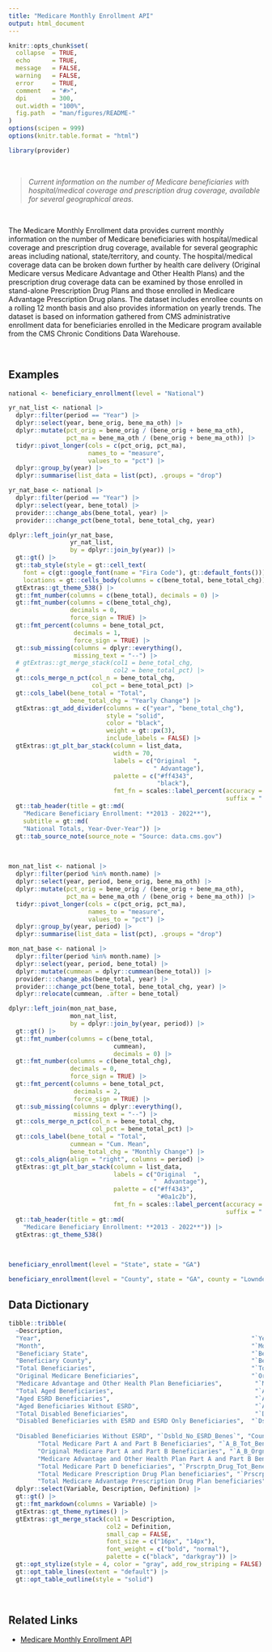 ```yaml
---
title: "Medicare Monthly Enrollment API"
output: html_document
---
```


```r
knitr::opts_chunk$set(
  collapse  = TRUE,
  echo      = TRUE, 
  message   = FALSE, 
  warning   = FALSE,
  error     = TRUE,
  comment   = "#>",
  dpi       = 300, 
  out.width = "100%",
  fig.path  = "man/figures/README-"
)
options(scipen = 999)
options(knitr.table.format = "html")
```

```r
library(provider)
```

<br>

> *Current information on the number of Medicare beneficiaries with hospital/medical coverage and prescription drug coverage, available for several geographical areas.*

<br>

The Medicare Monthly Enrollment data provides current monthly information on the number of Medicare beneficiaries with hospital/medical coverage and prescription drug coverage, available for several geographic areas including national, state/territory, and county. The hospital/medical coverage data can be broken down further by health care delivery (Original Medicare versus Medicare Advantage and Other Health Plans) and the prescription drug coverage data can be examined by those enrolled in stand-alone Prescription Drug Plans and those enrolled in Medicare Advantage Prescription Drug plans. The dataset includes enrollee counts on a rolling 12 month basis and also provides information on yearly trends. The dataset is based on information gathered from CMS administrative enrollment data for beneficiaries enrolled in the Medicare program available from the CMS Chronic Conditions Data Warehouse.

<br>

## Examples

```r
national <- beneficiary_enrollment(level = "National")

yr_nat_list <- national |> 
  dplyr::filter(period == "Year") |> 
  dplyr::select(year, bene_orig, bene_ma_oth) |> 
  dplyr::mutate(pct_orig = bene_orig / (bene_orig + bene_ma_oth),
                pct_ma = bene_ma_oth / (bene_orig + bene_ma_oth)) |> 
  tidyr::pivot_longer(cols = c(pct_orig, pct_ma), 
                      names_to = "measure", 
                      values_to = "pct") |> 
  dplyr::group_by(year) |> 
  dplyr::summarise(list_data = list(pct), .groups = "drop")

yr_nat_base <- national |> 
  dplyr::filter(period == "Year") |> 
  dplyr::select(year, bene_total) |> 
  provider:::change_abs(bene_total, year) |> 
  provider:::change_pct(bene_total, bene_total_chg, year)

dplyr::left_join(yr_nat_base, 
                 yr_nat_list, 
                 by = dplyr::join_by(year)) |>   
  gt::gt() |> 
  gt::tab_style(style = gt::cell_text(
    font = c(gt::google_font(name = "Fira Code"), gt::default_fonts())),
    locations = gt::cells_body(columns = c(bene_total, bene_total_chg))) |> 
  gtExtras::gt_theme_538() |> 
  gt::fmt_number(columns = c(bene_total), decimals = 0) |> 
  gt::fmt_number(columns = c(bene_total_chg), 
                 decimals = 0, 
                 force_sign = TRUE) |> 
  gt::fmt_percent(columns = bene_total_pct, 
                  decimals = 1, 
                  force_sign = TRUE) |> 
  gt::sub_missing(columns = dplyr::everything(), 
                  missing_text = "--") |> 
  # gtExtras::gt_merge_stack(col1 = bene_total_chg, 
  #                          col2 = bene_total_pct) |> 
  gt::cols_merge_n_pct(col_n = bene_total_chg,
                       col_pct = bene_total_pct) |>
  gt::cols_label(bene_total = "Total",
                 bene_total_chg = "Yearly Change") |> 
  gtExtras::gt_add_divider(columns = c("year", "bene_total_chg"), 
                           style = "solid",
                           color = "black",
                           weight = gt::px(3),
                           include_labels = FALSE) |> 
  gtExtras::gt_plt_bar_stack(column = list_data,
                             width = 70,
                             labels = c("Original  ", 
                                        " Advantage"),
                             palette = c("#ff4343", 
                                         "black"),
                             fmt_fn = scales::label_percent(accuracy = 0.01, 
                                                            suffix = " %")) |> 
  gt::tab_header(title = gt::md(
    "Medicare Beneficiary Enrollment: **2013 - 2022**"),
    subtitle = gt::md(
    "National Totals, Year-Over-Year")) |> 
  gt::tab_source_note(source_note = "Source: data.cms.gov")
```

<br>

```r
mon_nat_list <- national |> 
  dplyr::filter(period %in% month.name) |> 
  dplyr::select(year, period, bene_orig, bene_ma_oth) |> 
  dplyr::mutate(pct_orig = bene_orig / (bene_orig + bene_ma_oth),
                pct_ma = bene_ma_oth / (bene_orig + bene_ma_oth)) |> 
  tidyr::pivot_longer(cols = c(pct_orig, pct_ma), 
                      names_to = "measure", 
                      values_to = "pct") |> 
  dplyr::group_by(year, period) |> 
  dplyr::summarise(list_data = list(pct), .groups = "drop")

mon_nat_base <- national |> 
  dplyr::filter(period %in% month.name) |> 
  dplyr::select(year, period, bene_total) |> 
  dplyr::mutate(cummean = dplyr::cummean(bene_total)) |>
  provider:::change_abs(bene_total, year) |> 
  provider:::change_pct(bene_total, bene_total_chg, year) |> 
  dplyr::relocate(cummean, .after = bene_total)

dplyr::left_join(mon_nat_base, 
                 mon_nat_list, 
                 by = dplyr::join_by(year, period)) |>  
  gt::gt() |> 
  gt::fmt_number(columns = c(bene_total, 
                             cummean), 
                             decimals = 0) |> 
  gt::fmt_number(columns = c(bene_total_chg), 
                 decimals = 0, 
                 force_sign = TRUE) |> 
  gt::fmt_percent(columns = bene_total_pct, 
                  decimals = 2, 
                  force_sign = TRUE) |> 
  gt::sub_missing(columns = dplyr::everything(), 
                  missing_text = "--") |> 
  gt::cols_merge_n_pct(col_n = bene_total_chg, 
                       col_pct = bene_total_pct) |> 
  gt::cols_label(bene_total = "Total", 
                 cummean = "Cum. Mean", 
                 bene_total_chg = "Monthly Change") |> 
  gt::cols_align(align = "right", columns = period) |> 
  gtExtras::gt_plt_bar_stack(column = list_data,
                             labels = c("Original  ", 
                                        "  Advantage"),
                             palette = c("#ff4343", 
                                         "#0a1c2b"),
                             fmt_fn = scales::label_percent(accuracy = 0.01, 
                                                            suffix = " %")) |> 
  gt::tab_header(title = gt::md(
    "Medicare Beneficiary Enrollment: **2013 - 2022**")) |>
  gtExtras::gt_theme_538()
```


<br>

```r
beneficiary_enrollment(level = "State", state = "GA")
```



```r
beneficiary_enrollment(level = "County", state = "GA", county = "Lowndes")
```







## Data Dictionary

```r
tibble::tribble(
  ~Description,                                                          ~Variable,         ~Definition,
  "Year",                                                          "`Year`",          "Indicates the calendar year of Medicare enrollment",
  "Month",                                                         "`Month`",           "Indicates the month of Medicare enrollment",
  "Beneficiary State",                                             "`Bene_State`",       "Area of beneficiary residence",
  "Beneficiary County",                                            "`Bene_County`",                    "County of beneficiary residence",
  "Total Beneficiaries",                                           "`Tot_Benes`",                      "Count of all Medicare beneficiaries",
  "Original Medicare Beneficiaries",                               "`Orgnl_Mdcr_Benes`",               "Count of all Original Medicare beneficiaries",
  "Medicare Advantage and Other Health Plan Beneficiaries",         "`MA_and_Oth_Benes`",       "Count of all Medicare Advantage and Other Health Plan beneficiaries",
  "Total Aged Beneficiaries",                                       "`Aged_Tot_Benes`",         "Count of Medicare aged beneficiaries",
  "Aged ESRD Beneficiaries",                                        "`Aged_ESRD_Benes`",        "Count of Medicare aged beneficiaries with End Stage Renal Disease",
  "Aged Beneficiaries Without ESRD",                                "`Aged_No_ESRD_Benes`",     "Count of Medicare aged beneficiaries without End Stage Renal Disease",
  "Total Disabled Beneficiaries",                                   "`Dsbld_Tot_Benes`",               "Count of Medicare disabled beneficiaries",
  "Disabled Beneficiaries with ESRD and ESRD Only Beneficiaries",  "`Dsbld_ESRD_and_ESRD_Only_Benes`", "Count of Medicare disabled beneficiaries with End Stage Renal Disease and beneficiaries with End Stage Renal Disease only",
  
  "Disabled Beneficiaries Without ESRD", "`Dsbld_No_ESRD_Benes`", "Count of Medicare disabled beneficiaries without End Stage Renal Disease",
        "Total Medicare Part A and Part B Beneficiaries", "`A_B_Tot_Benes`", "Count of Medicare beneficiaries enrolled in Hospital Insurance (or Part A) and Supplementary Medical Insurance (or Part B)",
        "Original Medicare Part A and Part B Beneficiaries", "`A_B_Orgnl_Mdcr_Benes`", "Count of Original Medicare beneficiaries enrolled in Hospital Insurance (or Part A) and Supplementary Medical Insurance (or Part B)",
        "Medicare Advantage and Other Health Plan Part A and Part B Beneficiaries", "`A_B_MA_and_Oth_Benes`", "Count of Medicare Advantage and Other Health Plan beneficiaries enrolled in Hospital Insurance (or Part A) and Supplementary Medical Insurance (or Part B)",
        "Total Medicare Part D beneficiaries", "`Prscrptn_Drug_Tot_Benes`", "Count of all Medicare Prescription Drug (or Part D) beneficiaries",
        "Total Medicare Prescription Drug Plan beneficiaries", "`Prscrptn_Drug_PDP_Benes`", "Count of Medicare Prescription Drug (or Part D) beneficiaries enrolled in a Prescription Drug Plan",
        "Total Medicare Advantage Prescription Drug Plan beneficiaries", "`Prscrptn_Drug_MAPD_Benes`", "Count of Medicare Prescription Drug (or Part D) beneficiaries enrolled in a Medicare Advantage Prescription Drug plan") |> 
  dplyr::select(Variable, Description, Definition) |> 
  gt::gt() |> 
  gt::fmt_markdown(columns = Variable) |> 
  gtExtras::gt_theme_nytimes() |> 
  gtExtras::gt_merge_stack(col1 = Description, 
                           col2 = Definition,
                           small_cap = FALSE,
                           font_size = c("16px", "14px"),
                           font_weight = c("bold", "normal"),
                           palette = c("black", "darkgray")) |> 
  gt::opt_stylize(style = 4, color = "gray", add_row_striping = FALSE) |> 
  gt::opt_table_lines(extent = "default") |> 
  gt::opt_table_outline(style = "solid")

```


<br>

## Related Links

   - [Medicare Monthly Enrollment API](https://data.cms.gov/summary-statistics-on-beneficiary-enrollment/medicare-and-medicaid-reports/medicare-monthly-enrollment)
